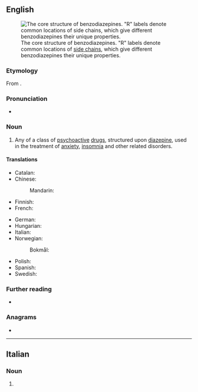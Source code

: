 {{also|benzodiazépine}}
==English==
[[File:Benzodiazepine.svg|thumb|The core structure of benzodiazepines. "R" labels denote common locations of [[side chain]]s, which give different benzodiazepines their unique properties.]]

===Etymology===
From {{prefix|en|benzo|diazepine}}.

===Pronunciation===
* {{IPA|en|/ˌbɛnzoʊdaɪˈæzɨpiːn/}}

===Noun===
{{en-noun}}

# {{lb|en|pharmaceutical drug}} Any of a class of [[psychoactive]] [[drug]]s, structured upon [[diazepine]], used in the treatment of [[anxiety]], [[insomnia]] and other related disorders.
#: {{syn|en|benzo|q1=informal}}
#: {{cot|en|barbiturate}}
#: {{hypo|en|Thesaurus:benzodiazepine}}

====Translations====
{{trans-top|any of a class of psychoactive drugs}}
* Catalan: {{t|ca|benzodiazepina|f}}
* Chinese:
*: Mandarin: {{t|cmn|苯二氮䓬|tr=běnèrdànzhuó|sc=Hani}}
* Finnish: {{t+|fi|bentsodiatsepiini}}
* French: {{t+|fr|benzodiazépine|m}}
{{trans-mid}}
* German: {{t|de|Benzodiazepin|n}}
* Hungarian: {{t+|hu|benzodiazepin}}
* Italian: {{t+|it|benzodiazepina|f}}
* Norwegian:
*: Bokmål: {{t|nb|benzodiazepin|m}}
* Polish: {{t+|pl|benzodiazepin|m}}
* Spanish: {{t|es|benzodiazepina|f}}
* Swedish: {{t|sv|bensodiazepin|c}}
{{trans-bottom}}

===Further reading===
* {{pedia}}

===Anagrams===
* {{anagrams|en|a=abdeeeiinnopzz|dibenzoazepine}}

----

==Italian==

===Noun===
{{head|it|noun form|g=f}}

# {{plural of|it|benzodiazepina}}